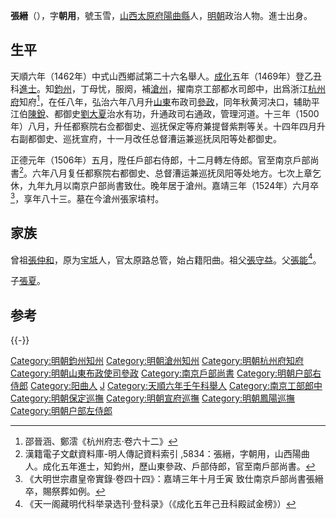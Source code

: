 {{Otheruses|other=名为张缙的其他人物|张缙}}
{{Otheruses|other=名为张朝用的其他人物|张朝用}}
{{明清人物信息框
| 姓名 = 張縉
| 原名 =
| 圖片名稱 = 
| 圖片大小 = 220px
| 圖片說明 = 
| 最高職務 = 南京戶部尚書
| 國家 = 大明
| 爵位 =
| 籍貫 = [[山西|山西]][[太原府|太原府]][[陽曲縣|陽曲縣]]民籍
| 族裔 = 
| 字號 = 字朝用，號玉雪
| 室名 = 
| 諡號 = 
| 出生日期 = 正統七年（1442年）壬戌四月初三日
| 出生地點 = 
| 逝世日期 = 嘉靖三年（1524年）六月二十二日
| 逝世地點 = [[滄州|滄州]]
| 墓葬 =沧州城西隆寿之新原
| 配偶 = 夫人高氏
| 親屬 = （子）张夏、张爱、张畟
| 出身 = 
*成化五年（1469年）己丑科進士出身
| 經歷 = 
| 著作 =
}}

'''張縉'''（{{bd|1442年||1524年||Zhang張}}），字'''朝用'''，號玉雪，[[山西|山西]][[太原府|太原府]][[陽曲縣|陽曲縣]]人，[[明朝|明朝]]政治人物。進士出身。

==生平==
天順六年（1462年）中式山西鄉試第二十六名舉人。[[成化|成化]]五年（1469年）登乙丑科[[進士|進士]]。知[[鈞州|鈞州]]，丁母忧，服阕，補[[滄州|滄州]]，擢南京工部都水司郎中，出爲浙江[[杭州府|杭州府]]知府<ref>邵晉涵、鄭澐《杭州府志·卷六十二》</ref>，在任八年，弘治六年八月升[[山東|山東]]布政司[[參政|參政]]，同年秋黄河决口，辅助平江伯[[陳銳|陳銳]]、都御史[[劉大夏|劉大夏]]治水有功，升通政司右通政，管理河道。十三年（1500年）八月，升任都察院右佥都御史、巡抚保定等府兼提督紫荆等关。十四年四月升右副都御史、巡抚宣府，十一月改任总督漕运兼巡抚凤阳等处都御史。

正德元年（1506年）五月，陞任戶部右侍郎，十二月轉左侍郎。官至南京戶部尚書<ref>漢籍電子文獻資料庫-明人傳記資料索引 ,5834：張縉，字朝用，山西陽曲人。成化五年進士，知鈞州，歷山東參政、戶部侍郎，官至南戶部尚書。</ref>。六年八月复任都察院右都御史、总督漕运兼巡抚凤阳等处地方。七次上章乞休，九年九月以南京户部尚書致仕。晚年居于滄州。嘉靖三年（1524年）六月卒<ref>《大明世宗肅皇帝實錄·卷四十四》：嘉靖三年十月壬寅 致仕南京戶部尚書張縉卒，賜祭葬如例。</ref>，享年八十三。墓在今滄州張家墳村。

==家族==
曾祖[[張仲和|張仲和]]，原为[[宝坻|宝坻]]人，官太原路总管，始占籍阳曲。祖父[[張守益|張守益]]。父[[張能|張能]]<ref>《天一阁藏明代科举录选刊·登科录》（《成化五年己丑科殿試金榜》）</ref>。

子[[張夏|張夏]]。

==参考==
{{reflist}}

{{-}}
{{start box}}
{{s-off}}
{{succession box|[[陳讓|陳　讓]]|[[梁萬鍾|梁萬鍾]]|[[浙江承宣佈政使司|浙江承宣佈政使司]][[杭州府|杭州府]][[知府|知府]]|<small>成化二十二年（1486年）上任</small>}}
{{end box}}
{{成化五年己丑科殿試金榜}}
{{DEFAULTSORT:Zhang張}}
[[Category:明朝鈞州知州|Category:明朝鈞州知州]]
[[Category:明朝滄州知州|Category:明朝滄州知州]]
[[Category:明朝杭州府知府|Category:明朝杭州府知府]]
[[Category:明朝山東布政使司參政|Category:明朝山東布政使司參政]]
[[Category:南京戶部尚書|Category:南京戶部尚書]]
[[Category:明朝户部右侍郎|Category:明朝户部右侍郎]]
[[Category:阳曲人|Category:阳曲人]]
[[Category:张姓|J]]
[[Category:天順六年壬午科舉人|Category:天順六年壬午科舉人]]
[[Category:南京工部郎中|Category:南京工部郎中]]
[[Category:明朝保定巡撫|Category:明朝保定巡撫]]
[[Category:明朝宣府巡撫|Category:明朝宣府巡撫]]
[[Category:明朝鳳陽巡撫|Category:明朝鳳陽巡撫]]
[[Category:明朝户部左侍郎|Category:明朝户部左侍郎]]